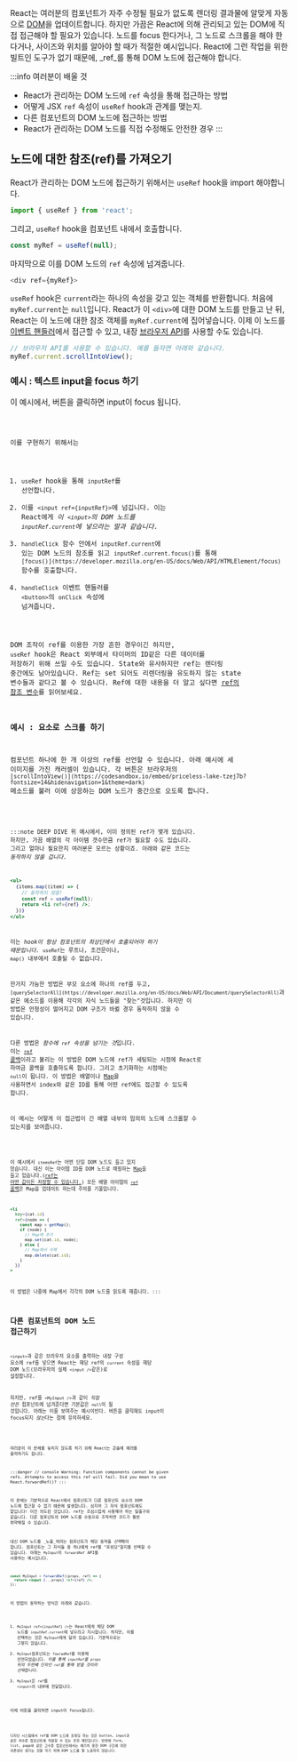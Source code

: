 
React는 여러분의 컴포넌트가 자주 수정될 필요가 없도록 렌더링 결과물에 알맞게 자동으로 [DOM](https://developer.mozilla.org/docs/Web/API/Document_Object_Model/Introduction)을 업데이트합니다.
하지만 가끔은 React에 의해 관리되고 있는 DOM에 직접 접근해야 할 필요가 있습니다.
노드를 focus 한다거나, 그 노드로 스크롤을 해야 한다거나, 사이즈와 위치를 알아야 할 때가 적절한 예시입니다.
React에 그런 작업을 위한 빌트인 도구가 없기 때문에, _ref_를 통해 DOM 노드에 접근해야 합니다.

:::info 여러분이 배울 것
- React가 관리하는 DOM 노드에 `ref` 속성을 통해 접근하는 방법
- 어떻게 JSX `ref` 속성이 `useRef` hook과 관계를 맺는지.
- 다른 컴포넌트의 DOM 노드에 접근하는 방법
- React가 관리하는 DOM 노드를 직접 수정해도 안전한 경우
:::

## 노드에 대한 참조(ref)를 가져오기

React가 관리하는 DOM 노드에 접근하기 위해서는 `useRef` hook을 import 해야합니다.

```js
import { useRef } from 'react';
```

그리고, `useRef` hook을 컴포넌트 내에서 호출합니다.

```js
const myRef = useRef(null);
```

마지막으로 이를 DOM 노드의 `ref` 속성에 넘겨줍니다.

```js
<div ref={myRef}>
```

`useRef` hook은 `current`라는 하나의 속성을 갖고 있는 객체를 반환합니다.
처음에 `myRef.current`는 `null`입니다. React가 이 `<div>`에 대한 DOM 노드를 만들고 난 뒤, React는 이 노드에 대한 참조 객체를
`myRef.current`에 집어넣습니다. 이제 이 노드를 [이벤트 핸들러](https://beta.reactjs.org/learn/responding-to-events)에서 접근할 수 있고,
내장 [브라우저 API](https://developer.mozilla.org/docs/Web/API/Element)를 사용할 수도 있습니다.

```js
// 브라우저 API를 사용할 수 있습니다. 예를 들자면 아래와 같습니다.
myRef.current.scrollIntoView();
```

### 예시 : 텍스트 input을 focus 하기
이 예시에서, 버튼을 클릭하면 input이 focus 됩니다.

<Code src="https://codesandbox.io/embed/sweet-banzai-k2uec3?fontsize=14&hidenavigation=1&theme=dark" />

이를 구현하기 위해서는
1. `useRef` hook을 통해 `inputRef`를 선언합니다.
2. 이를 `<input ref={inputRef}>`에 넘깁니다. 이는 React에게 *이 `<input>`의 DOM 노드를 `inputRef.current`에 넣으라는 말과 같습니다.*
3. `handleClick` 함수 안에서 `inputRef.current`에 있는 DOM 노드의 참조를 읽고 `inputRef.current.focus()`를 통해 `[focus()](https://developer.mozilla.org/en-US/docs/Web/API/HTMLElement/focus)` 함수를 호출합니다.
4. `handleClick` 이벤트 핸들러를 `<button>`의 `onClick` 속성에 넘겨줍니다.

DOM 조작이 ref를 이용한 가장 흔한 경우이긴 하지만, `useRef` hook은 React 외부에서 타이머의 ID같은 다른 데이터를 저장하기 위해 쓰일 수도 있습니다.
State와 유사하지만 ref는 렌더링 중간에도 남아있습니다. Ref는 set 되어도 리렌더링을 유도하지 않는 state 변수들과 같다고 볼 수 있습니다.
Ref에 대한 내용을 더 알고 싶다면 [ref의 참조 변수](https://beta.reactjs.org/learn/referencing-values-with-refs)를 읽어보세요.

### 예시 : 요소로 스크롤 하기

컴포넌트 하나에 한 개 이상의 ref를 선언할 수 있습니다. 아래 예시에 세 이미지를 가진 캐러셀이 있습니다.
각 버튼은 브라우저의 `[scrollIntoView()](https://codesandbox.io/embed/priceless-lake-tzej7b?fontsize=14&hidenavigation=1&theme=dark)` 메소드를 불러 이에 상응하는 DOM 노드가 중간으로 오도록 합니다.

<Code src="https://codesandbox.io/embed/priceless-lake-tzej7b?fontsize=14&hidenavigation=1&theme=dark" />

:::note DEEP DIVE
위 예시에서, 이미 정의된 ref가 몇개 있습니다. 하지만, 가끔 배열의 각 아이템 갯수만큼 ref가 필요할 수도 있습니다.
그리고 얼마나 필요한지 여러분은 모르는 상황이죠. 아래와 같은 코드는 *동작하지 않을 겁니다.*

```jsx
<ul>
  {items.map((item) => {
    // 동작하지 않음!
    const ref = useRef(null);
    return <li ref={ref} />;
  })}
</ul>
```

이는 *hook이 항상 컴포넌트의 최상단에서 호출되어야 하기 때문입니다.* `useRef`는 루프나, 조건문이나, `map()` 내부에서 호출될 수 없습니다.

한가지 가능한 방법은 부모 요소에 하나의 ref를 두고, `[querySelectorAll](https://developer.mozilla.org/en-US/docs/Web/API/Document/querySelectorAll)`과 같은 메소드를 이용해 각각의 자식 노드들을 "찾는"것입니다.
하지만 이 방법은 안정성이 떨어지고 DOM 구조가 바뀔 경우 동작하지 않을 수 있습니다.

다른 방법은 *함수에 `ref` 속성을 넘기는 것*입니다. 이는 [`ref` 콜백](https://beta.reactjs.org/reference/react-dom/components/common#ref-callback)이라고 불리는 이 방법은 DOM 노드에 ref가 세팅되는 시점에 React로 하여금 콜백을 호출하도록 합니다.
그리고 초기화하는 시점에는 `null`이 됩니다. 이 방법은 배열이나 [Map](https://developer.mozilla.org/en-US/docs/Web/JavaScript/Reference/Global_Objects/Map)을 사용하면서 index와 같은 ID를 통해 어떤 ref에도 접근할 수 있도록 합니다.

이 예시는 어떻게 이 접근법이 긴 배열 내부의 임의의 노드에 스크롤할 수 있는지를 보여줍니다.

<Code src="https://codesandbox.io/embed/flamboyant-heisenberg-zt4gd8?fontsize=14&hidenavigation=1&theme=dark" />

이 예시에서 `itemsRef`는 어떤 단일 DOM 노드도 들고 있지 않습니다.
대신 이는 아이템 ID를 DOM 노드로 매핑하는 [Map](https://developer.mozilla.org/docs/Web/JavaScript/Reference/Global_Objects/Map)을 들고 있습니다.([ref는 어떤 값이든 저장할 수 있습니다.](https://beta.reactjs.org/learn/referencing-values-with-refs))
모든 배열 아이템의 [`ref` 콜백](https://beta.reactjs.org/reference/react-dom/components/common#ref-callback)은 Map을 업데이트 하는데 주의를 기울입니다.

```jsx
<li
  key={cat.id}
  ref={node => {
    const map = getMap();
    if (node) {
      // Map에 추가
      map.set(cat.id, node);
    } else {
      // Map에서 삭제
      map.delete(cat.id);
    }
  }}
>
```
이 방법은 나중에 Map에서 각각의 DOM 노드를 읽도록 해줍니다.
:::

## 다른 컴포넌트의 DOM 노드 접근하기

`<input>`과 같은 브라우저 요소를 출력하는 내장 구성 요소에 ref를 넣으면 React는 해당 ref의 `current` 속성을 해당 DOM 노드(브라우저의 실제 `<input />`같은)로 설정합니다.

하지만, ref를 `<MyInput />`과 같이 *직접 만든* 컴포넌트에 넘겨준다면 기본값은 `null`이 될 것입니다.
아래는 이를 보여주는 예시이빈다. 버튼을 클릭해도 input이 focus되지 *않는*다는 점에 유의하세요.

<Code src="https://codesandbox.io/embed/long-moon-jo1l20?fontsize=14&hidenavigation=1&theme=dark" />

여러분이 이 문제를 놓치지 않도록 하기 위해 React는 콘솔에 에러를 출력하기도 합니다.

:::danger
// console
Warning: Function components cannot be given refs. Attempts to access this ref will fail. Did you mean to use React.forwardRef()?
:::

이 문제는 기본적으로 React에서 컴포넌트가 다른 컴포넌트 요소의 DOM 노드에 접근할 수 없기 때문에 발생합니다.
심지어 그 자식 컴포넌트에도 말입니다! 이건 의도된 것입니다. ref는 조심스럽게 사용해야 하는 탈출구와 같습니다.
다른 컴포넌트의 DOM 노드를 수동으로 조작하면 코드가 훨씬 취약해질 수 있습니다.

대신 DOM 노드를 _노출_하려는 컴포넌트가 해당 동작을 *선택*해야 합니다.
컴포넌트는 그 자식들 중 하나에게 ref를 "포워딩"할지를 선택할 수 있습니다. 아래는 `MyInput`이 `forwardRef` API를 사용하는 예시입니다.

```jsx
const MyInput = forwardRef((props, ref) => {
  return <input {...props} ref={ref} />;
});
```

이 방법이 동작하는 방식은 아래와 같습니다.

1. `MyInput ref={inputRef} />`는 React에게 해당 DOM 노드를 `inputRef.current`에 넣으라고 지시합니다. 하지만, 이를 선택하는 것은 `MyInput`에게 달려 있습니다. 기본적으로는 그렇지 않습니다.
2. `MyInput`컴포넌트는 `fowradRef`를 이용해 선언되었습니다. *이를 통해 `inputRef`를 `props` 뒤의 두번째 인자인 `ref`를 통해 받을 것이라 선택합니다.*
3. `MyInput`은 `ref`를 `<input>`의 내부에 전달합니다.

이제 버튼을 클릭하면 input이 focus됩니다.

<Code src="https://codesandbox.io/embed/eager-waterfall-yudn35?fontsize=14&hidenavigation=1&theme=dark" />

디자인 시스템에서 ref를 DOM 노드에 포워딩 하는 것은 button, input과 같은 저수준 컴포넌트에 적용할 수 있는 흔한 패턴입니다.
반면에 form, list, page와 같은 고수준 컴포넌트에서는 예기치 못한 DOM 구조에 대한 의존성이 생기는 것을 막기 위해 DOM 노드를 잘 노출하지 않습니다.